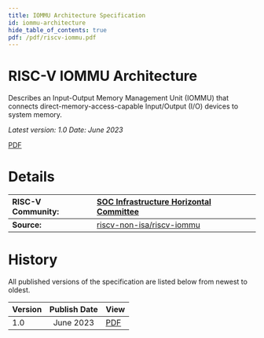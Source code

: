 ```yaml
---
title: IOMMU Architecture Specification
id: iommu-architecture
hide_table_of_contents: true
pdf: /pdf/riscv-iommu.pdf
---
```

# RISC-V IOMMU Architecture

Describes an Input-Output Memory Management Unit (IOMMU) that connects direct-memory-access-capable Input/Output (I/O) devices to system memory.

*Latest version: 1.0    Date: June 2023*

[PDF](https://drive.google.com/file/d/1kVapIJPXUUNFQv_yauCDgtWzMvpgh6C2/view?usp=drive_link)

# **Details**

| RISC-V Community: | [SOC Infrastructure Horizontal Committee](https://lists.riscv.org/g/soc-infra) |
| :---- | :---- |
| **Source:** | [riscv-non-isa/riscv-iommu](https://github.com/riscv-non-isa/riscv-iommu) |

# **History**

All published versions of the specification are listed below from newest to oldest.

| Version | Publish Date | View |
| :---- | :---: | :---- |
| 1.0 | June 2023 | [PDF](https://drive.google.com/file/d/1kVapIJPXUUNFQv_yauCDgtWzMvpgh6C2/view?usp=drive_link) |
